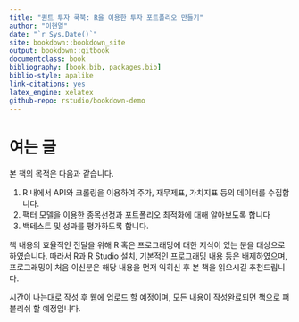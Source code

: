 ```yaml
--- 
title: "퀀트 투자 쿡북: R을 이용한 투자 포트폴리오 만들기"
author: "이현열"
date: "`r Sys.Date()`"
site: bookdown::bookdown_site
output: bookdown::gitbook
documentclass: book
bibliography: [book.bib, packages.bib]
biblio-style: apalike
link-citations: yes
latex_engine: xelatex
github-repo: rstudio/bookdown-demo
---
```


# 여는 글 {-}

본 책의 목적은 다음과 같습니다.

1. R 내에서 API와 크롤링을 이용하여 주가, 재무제표, 가치지표 등의 데이터를 수집합니다.
2. 팩터 모델을 이용한 종목선정과  포트폴리오 최적화에 대해 알아보도록 합니다
3. 백테스트 및 성과를 평가하도록 합니다.

책 내용의 효율적인 전달을 위해 R 혹은 프로그래밍에 대한 지식이 있는 분을 대상으로 하였습니다. 따라서 R과 R Studio 설치, 기본적인 프로그래밍 내용 등은 배제하였으며, 프로그래밍이 처음 이신분은 해당 내용을 먼저 익히신 후 본 책을 읽으시길 추천드립니다.

시간이 나는대로 작성 후 웹에 업로드 할 예정이며, 모든 내용이 작성완료되면 책으로 퍼블리쉬 할 예정입니다.

